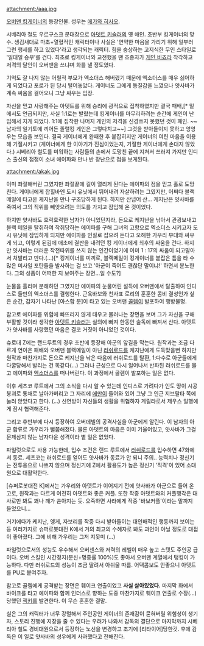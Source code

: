 attachment:/aaa.jpg

[[오버맨 킹게이너]]의 등장인물. 성우는 [[에가와 히사오]].

시베리아 철도 우르구스크 분대장으로 [[아뎃트 키슬러]]의 옛 애인. 초반부 킹게이너의 맞수.
생김새대로 마초+열혈적인 캐릭터이나 사실은 '연약한 마음을 가리기 위해 일부러 그런 행세를 하고 있었다'라고 생각되는 캐릭터. 힘을 숭상하는 고지식한 무인 스타일로 '일대일 승부'를 건다. 최초로 킹게이너와 교전했을 땐 조종자가 [[게인 비죠]]라 착각하고 저격의 달인이 오버맨을 쓰냐며 화를 낼 정도였다.

기억도 잘 나지 않는 어릴적 부모가 엑소더스 해버렸기 때문에 엑소더스를 매우 싫어하게 되었다고 포로가 된 당시 털어놓았다. 게이너도 그에게 동질감을 느꼈으나 얏사바가 계속 싸움을 걸어오니 그냥 싸우는 입장.

자신을 믿고 사랑해주는 아뎃트를 위해 승리에 광적으로 집착하였지만 결국 패배,[* 밑에서도 언급되지만, 사실 1:1로는 발랐는데 킹게이너를 마무리하려는 순간에 게인이 난입해서 지게 되었다. 1:1에 집착한 나머지 게인의 저격을 신경쓰지 못했던 것이 패인. ~~남자의 일기토에 끼어든 졸렬킹 게인은 그렇다치고~~] 그것을 받아들이지 못하고 엉엉 우는 모습을 보인다. 결국 게이너에게 완패한 후 붙잡히지만 게이너의 여린 마음을 이용해 기절시키고 (게이너에게 한 이야기가 진심이었는지, 기절한 게이너에게 손대지 않았다.) 시베리아 철도를 미워하는 사람들의 손에서 도망친 끝에 지쳐서 쓰러져 가지만 인디스 출신의 점쟁이 소녀 에이파와 만나 반 장난으로 점을 보게된다. 

attachment:/akak.jpg

이미 좌절해버린 그였지만 좌절끝에 길이 열리게 된다는 에이파의 점을 믿고 홀로 도망친다. 게이너에게 잡힐바엔 도시 유닛에서 뛰어내려 자살하려는 그였지만, 어쩌다 블랙메일에 타고온 케지난을 만나 구조당하게 된다. 하지만 산넘어 산... 케지난은 얏사바를 죽여서 그의 직위를 빼앗으려는 의도를 가지고 잠입해 온 것이었다.

하지만 얏사바도 호락호락한 남자가 아니었던지라, 돈으로 케지난을 낚아서 관광보내고 블랙 메일을 탈취하여 착취당하는 에이파를 구해 그녀의 고향으로 엑소더스 시키고자 도시 유닛에 잠입하게 되지만 에이파를 인질로 잡으려 든다고 오해한 가우리 부대와 싸우게 되고, 이렇게 된김에 애초에 결판을 내려던 킹 게이너에게 최후의 싸움을 건다. 하지만 얏사바는 더러운 작전따위를 쓰지 않는 인간이었기에 이미 1 : 17의 싸움이 되고말아서 처발리고 만다.(...)[* 킹게이너를 미끼로, 블랙메일이 킹게이너를 붙잡은 틈을 타 수많은 미사일 포탄들을 발사하는 걸 보고 '아군이 죽어도 괜찮단 말이냐!' 하면서 분노한다. 그의 성품이 어떠한 지 보여주는 장면...일 수도?]

눈물을 흘리며 분해하던 그였지만 에이파의 눈물어린 설득에 오버맨에서 탈출하여 인디스로 둘만의 엑소더스를 결행한다. 근육바보와 천사표 로리의 훈훈한 콤비 결성인가 싶은 순간, 갑자기 나타난 [아스함 분]이 타고 있는 오버맨 [[골렘]]이 발포하여 행방불명.

참고로 에이파를 위험에 빠뜨리지 않게 태우고 물러나는 장면을 보며 그가 자신을 구해 부활할 것이라 생각한 [[아뎃트 키슬러]]는 실의에 빠져 한동안 술독에 빠져서 산다. 아뎃트가 얏사바를 사랑했던 마음은 결코 거짓이 아니었던 것이다.


슈로대 Z에는 랜드루트의 경우 초반에 등장해 아군의 앞길을 막는다. 원작과는 조금 다르게 연이은 패배와 오버맨 블랙메일이 아닌 [[러쉬로드]]를 케지난에게 도둑맞을뻔 하지만 원작과 마찬가지로 돈으로 케지난을 낚은 다음에 러쉬로드를 탈환, 1:다수로 아군들에게 다굴당해서 발리는 건 똑같다(...) 그러나 근성으로 다시 일어나서 반파된 러쉬로드를 몰고 에이파와 [[엑소더스]]를 떠나버린다. 이 과정에서 골렘이 발포하는 일은 없다.

이후 세츠코 루트에서 그의 소식을 다시 알 수 있는데 인디스로 가려다가 인도 땅이 시공붕괴로 통채로 날아가버리고 그 자리에 [[에만]]이 들어와 있어 그냥 그 인근 지브랄타 쪽에 눌러 앉았다고 한다. (...) 신연방이 자신들의 생활을 위협하자 게릴라로서 제우스 일행에게 잠시 협력해준다.

그리고 후반부에 다시 등장하여 오버데빌의 공격사실을 아군에게 알린다. 이 남자의 아군 합류로 가우리가 뻘쭘해졌다. 물론 아뎃트의 마음은 이미 기울어있고, 얏사바가 그걸 문제삼지 않는 남자다운 성격이라 별 일은 없었다.

파일럿으로도 사용 가능한데, 입수 조건은 랜드 루트에서 [[러쉬로드]]를 입수하면 47화에서 동료. 세츠코는 러쉬로드를 얻어도 얏사바가 동료가 안 되니 주의.. 능력치나 정신기는 전투용으로 나쁘지 않으며 정신기에 Z에서 활용도가 높은 정신기 '직격'이 있어 소대원으로 대활약한다.

[슈퍼로봇대전 K]에서는 가우리와 아뎃트가 이어지기 전에 얏사바가 아군으로 들어 온고로, 원작과는 다르게 여전히 아뎃트와 좋은 커플. 또한 작중 아뎃트와의 커플행각은 대사로만 봐도 꽤나 깨가 쏟아지는 듯. 오죽하면 사라에게 작중 '바보커플'이라는 말까지 들었으니...

거기에다가 케지난, 엥게, 자보리를 작중 다시 받아들이는 대인배적인 행동까지 보이는 등 여러가지로 슈퍼로봇대전 K에서 거의 최고의 수혜자로 봐도 과언이 아닐 정도로 대접이 좋아졌다. 그에 비해 가우리는 그저 지못미 (…)

파일럿으로서의 성능도 우수해서 오버센스와 저력의 레벨이 매우 높고 스탯도 주인공 급이다. 오버 스킬인 시간정지(분신+명중률 100%)도 좋아서 오버맨 계열에서 탱킹이 가능하다. 다만 러쉬로드의 성능이 조금 딸려서 아쉬울 따름. 어택콤보도 안좋으니 아뎃트를 PU로 붙여주자.

참고로 골렘에게 공격받는 장면은 훼이크 연출이었고 '''사실 살아있었다.''' 마지막 화에서 바이크를 타고 에이파와 함께 인더스로 향하는 도중 마찬가지로 훼이크 연출로 수장(...)당했던 [[잭키]]를 발견한다. 이 무슨 훈훈한 결말.

실은 그의 캐릭터가 너무 강렬해서 주인공인 게이너의 존재감이 묻혀버릴 위험성이 생기자, 스토리 진행에 지장을 줄 수 있다는 우려가 나와서 감독의 결단으로 마지막까지 시베리아 철도 경비대원으로서 등장하는 노선을 변경하고 조기에 [리타이어]당한것. 후에 감독은 이 일로 얏사바의 성우에게 사과했다고 전해진다.
